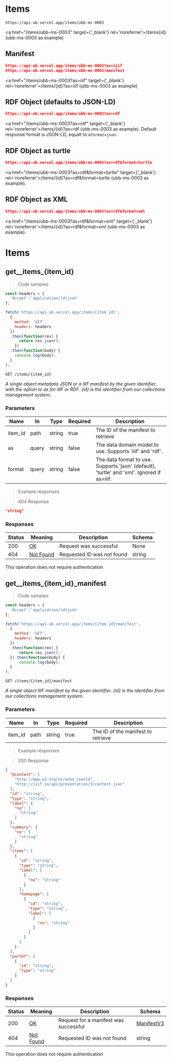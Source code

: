 # Items

```
https://api-ub.vercel.app/items/ubb-ms-0003
```

<a href="/items/ubb-ms-0003" target={'_blank'} rel='noreferrer'>/items&#123;id&#125; (ubb-ms-0003 as example)</a>

## Manifest

```json
https://api-ub.vercel.app/items/ubb-ms-0003?as=iiif
https://api-ub.vercel.app/items/ubb-ms-0003/manifest
```
 
 <a href="/items/ubb-ms-0003?as=iiif" target={'_blank'} rel='noreferrer'>/items/&#123;id&#125;?as=iiif (ubb-ms-0003 as example)</a>

## RDF Object (defaults to JSON-LD)
```json
https://api-ub.vercel.app/items/ubb-ms-0003?as=rdf
```

<a href="/items/ubb-ms-0003?as=rdf" target={'_blank'} rel='noreferrer'>/items/&#123;id&#125;?as=rdf (ubb-ms-0003 as example)</a>. Default response format is JSON-LD, equalt to <code>&format=json</code>.

## RDF Object as turtle

```json
https://api-ub.vercel.app/items/ubb-ms-0003?as=rdf&format=turtle
```

<a href="/items/ubb-ms-0003?as=rdf&format=turtle" target={'_blank'} rel='noreferrer'>/items/&#123;id&#125;?as=rdf&format=turtle (ubb-ms-0003 as example)</a>.

## RDF Object as XML

```json
https://api-ub.vercel.app/items/ubb-ms-0003?as=rdf&format=xml
```
  
<a href="/items/ubb-ms-0003?as=rdf&format=xml" target={'_blank'} rel='noreferrer'>/items/&#123;id&#125;?as=rdf&format=xml (ubb-ms-0003 as example)</a>.


<h1 id="university-of-bergen-library-cultural-heritage-collections-api-items">Items</h1>

## get__items_\{item_id\}

> Code samples

```javascript
const headers = {
  'Accept':'application/ld+json'
};

fetch('https://api-ub.vercel.app/items/{item_id}',
  {
    method: 'GET',
    headers: headers
  })
  .then(function(res) {
      return res.json();
    })
  .then(function(body) {
    console.log(body);
  }
);

```

`GET /items/{item_id}`

*A single object metadata JSON or a IIIF manifest by the given identifier, with the option to as for IIIF or RDF. \{id\} is the identifier from our collections management system.*

### Parameters

| Name    | In    | Type   | Required | Description                                                                                |
| ------- | ----- | ------ | -------- | ------------------------------------------------------------------------------------------ |
| item_id | path  | string | true     | The ID of the manifest to retrieve                                                         |
| as      | query | string | false    | The data domain model to use. Supports 'iiif' and 'rdf'.                                   |
| format  | query | string | false    | The data format to use. Supports 'json' (default), 'turtle' and 'xml'. Ignored if as=iiif. |

> Example responses

> 404 Response

```json
"string"
```

### Responses

| Status | Meaning                                                        | Description                | Schema |
| ------ | -------------------------------------------------------------- | -------------------------- | ------ |
| 200    | [OK](https://tools.ietf.org/html/rfc7231#section-6.3.1)        | Request was successful     | None   |
| 404    | [Not Found](https://tools.ietf.org/html/rfc7231#section-6.5.4) | Requested ID was not found | string |

<aside>
This operation does not require authentication
</aside>

## get__items_\{item_id\}_manifest

> Code samples

```javascript
const headers = {
  'Accept':'application/ld+json'
};

fetch('https://api-ub.vercel.app/items/{item_id}/manifest',
  {
    method: 'GET',
    headers: headers
  })
  .then(function(res) {
      return res.json();
  }).then(function(body) {
      console.log(body);
  }
);

```

`GET /items/{item_id}/manifest`

*A single object IIIF manifest by the given identifier. \{id\} is the identifier from our collections management system.*

### Parameters

| Name    | In   | Type   | Required | Description                        |
| ------- | ---- | ------ | -------- | ---------------------------------- |
| item_id | path | string | true     | The ID of the manifest to retrieve |

> Example responses

> 200 Response

```json
{
  "@context": [
    "http://www.w3.org/ns/anno.jsonld",
    "http://iiif.io/api/presentation/3/context.json"
  ],
  "id": "string",
  "type": "string",
  "label": {
    "no": [
      "string"
    ]
  },
  "summary": {
    "no": [
      "string"
    ]
  },
  "items": [
    {
      "id": "string",
      "type": "string",
      "label": [
        {
          "no": "string"
        }
      ],
      "homepage": [
        {
          "id": "string",
          "type": "string",
          "label": [
            {
              "no": "string"
            }
          ]
        }
      ]
    }
  ],
  "partOf": [
    {
      "id": "string",
      "type": "string"
    }
  ]
}
```

### Responses

| Status | Meaning                                                        | Description                           | Schema                          |
| ------ | -------------------------------------------------------------- | ------------------------------------- | ------------------------------- |
| 200    | [OK](https://tools.ietf.org/html/rfc7231#section-6.3.1)        | Request for a manifest was successful | [ManifestV3](#schemamanifestv3) |
| 404    | [Not Found](https://tools.ietf.org/html/rfc7231#section-6.5.4) | Requested ID was not found            | string                          |

<aside>
This operation does not require authentication
</aside>
